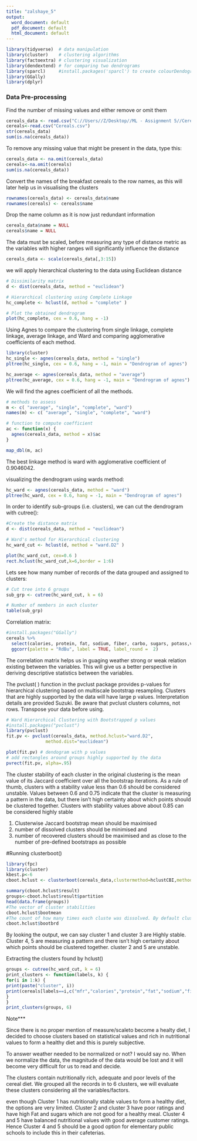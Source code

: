---
title: "zalshaye_5"
output:
  word_document: default
  pdf_document: default
  html_document: default
---

```{r include=FALSE}
library(tidyverse)  # data manipulation
library(cluster)    # clustering algorithms
library(factoextra) # clustering visualization
library(dendextend) # for comparing two dendrograms
library(sparcl)     #install.packages('sparcl') to create colourDendograms
library(GGally)
library(dplyr)
```

### Data Pre-processing
  Find the number of missing values and either remove or omit them
```{r}
cereals_data <- read.csv("C://Users//Z/Desktop//ML - Assignment 5//Cereals.csv")
cereals<-read.csv("Cereals.csv")
str(cereals_data)
sum(is.na(cereals_data))
```

To remove any missing value that might be present in the data, type this:
```{r}
cereals_data <- na.omit(cereals_data)
cereals<-na.omit(cereals)
sum(is.na(cereals_data))
```

Convert the names of the breakfast cereals to the row names, as this will later help us in visualising the clusters  
```{r}
rownames(cereals_data) <- cereals_data$name
rownames(cereals) <- cereals$name
```
Drop the name column as it is now just redundant information
```{r}
cereals_data$name = NULL
cereals$name = NULL
```

The data must be scaled, before measuring any type of distance metric as the variables with higher ranges will significantly influence the distance
```{r}
cereals_data <- scale(cereals_data[,3:15])
```

we will	apply hierarchical clustering to the data using Euclidean distance 
```{r}
# Dissimilarity matrix
d <- dist(cereals_data, method = "euclidean")

# Hierarchical clustering using Complete Linkage
hc_complete <- hclust(d, method = "complete" )

# Plot the obtained dendrogram
plot(hc_complete, cex = 0.6, hang = -1)
```

Using Agnes to compare the clustering from  single linkage, complete linkage, average linkage, and Ward and comparing agglomerative coefficients of each method.
```{r}
library(cluster)
hc_single <- agnes(cereals_data, method = "single")
pltree(hc_single, cex = 0.6, hang = -1, main = "Dendrogram of agnes")
```

```{r}
hc_average <- agnes(cereals_data, method = "average")
pltree(hc_average, cex = 0.6, hang = -1, main = "Dendrogram of agnes")
```

We will find the agnes coefficient of all the methods.
```{r}
# methods to assess
m <- c( "average", "single", "complete", "ward")
names(m) <- c( "average", "single", "complete", "ward")

# function to compute coefficient
ac <- function(x) {
  agnes(cereals_data, method = x)$ac
}

map_dbl(m, ac) 
```
The best linkage method is ward with agglomerative coefficient of 0.9046042.

visualizing the dendrogram using wards method:
```{r}
hc_ward <- agnes(cereals_data, method = "ward")
pltree(hc_ward, cex = 0.6, hang = -1, main = "Dendrogram of agnes")
```


In order to identify sub-groups (i.e. clusters), we can cut the dendrogram with cutree():
```{r}
#Create the distance matrix
d <- dist(cereals_data, method = "euclidean")

# Ward's method for Hierarchical clustering
hc_ward_cut <- hclust(d, method = "ward.D2" )

plot(hc_ward_cut, cex=0.6 )
rect.hclust(hc_ward_cut,k=6,border = 1:6)

```
Lets see how many number of records of the data grouped and assigned  to clusters:
```{r}
# Cut tree into 6 groups
sub_grp <- cutree(hc_ward_cut, k = 6)

# Number of members in each cluster
table(sub_grp)
```

Correlation matrix:
```{r}
#install.packages("GGally")
cereals %>% 
  select(calories, protein, fat, sodium, fiber, carbo, sugars, potass,vitamins,rating) %>% 
  ggcorr(palette = "RdBu", label = TRUE, label_round =  2)
```
The correlation matrix  helps us in guaging weather strong or weak relation existing between the variables. This will give us a better perspective in deriving descriptive statistics between the variables.


The pvclust( ) function in the pvclust package provides p-values for hierarchical clustering based on multiscale bootstrap resampling. Clusters that are highly supported by the data will have large p values. Interpretation details are provided Suzuki. Be aware that pvclust clusters columns, not rows. Transpose your data before using.
```{r results="hide"}
# Ward Hierarchical Clustering with Bootstrapped p values
#install.packages("pvclust")
library(pvclust)
fit.pv <- pvclust(cereals_data, method.hclust="ward.D2",
               method.dist="euclidean")
```
```{r}
plot(fit.pv) # dendogram with p values
# add rectangles around groups highly supported by the data
pvrect(fit.pv, alpha=.95)
```


The cluster stability of each cluster in the original clustering is the mean value of its
Jaccard coefficient over all the bootstrap iterations. As a rule of thumb, clusters with a
stability value less than 0.6 should be considered unstable. Values between 0.6 and 0.75
indicate that the cluster is measuring a pattern in the data, but there isn't high certainty
about which points should be clustered together. Clusters with stability values
above about 0.85 can be considered highly stable

1. Clusterwise Jaccard bootstrap mean should be maximised
2. number of dissolved clusters should be minimised and
3. number of recovered clusters should be maximised and as close to the number of pre-defined bootstraps as possible

#Running clusterboot()
```{r results="hide"}
library(fpc)
library(cluster)
kbest.p<-6
cboot.hclust <- clusterboot(cereals_data,clustermethod=hclustCBI,method="ward.D2", k=kbest.p)
```
```{r}
summary(cboot.hclust$result)
groups<-cboot.hclust$result$partition
head(data.frame(groups))
#The vector of cluster stabilities
cboot.hclust$bootmean
#The count of how many times each cluste was dissolved. By default clusterboot() runs 100 bootstrap iterations.
cboot.hclust$bootbrd
```
By looking the output, we can say cluster 1 and cluster 3 are Highly stable. Cluster 4, 5 are measuring a pattern and there isn't high certainty about which points should be clustered together. cluster 2 and 5 are unstable.

Extracting the clusters found by hclust()
```{r}
groups <- cutree(hc_ward_cut, k = 6)
print_clusters <- function(labels, k) {
for(i in 1:k) {
print(paste("cluster", i))
print(cereals[labels==i,c("mfr","calories","protein","fat","sodium","fiber","carbo","sugars","potass","vitamins","rating")])
}
}
print_clusters(groups, 6)
```

Note***

Since there is no proper mention of measure/scaleto become a healty diet, I decided to choose clusters based on statistical values and rich in nutritional values to form a healthy diet and this is purely subjective.

To answer weather needed to be normalized or not? I would say no. When we normalize the data, the magnitude of the data would be lost and it will become very difficult for us to read and decide.


The clusters contain nutritionally rich, adequate and poor levels of the cereal diet. We grouped all the records in to 6 clusters, we will evaluate these clusters considering all the variables/factors.

even though Cluster 1 has nutritionally stable values to form a healthy diet, the options are very limited. Cluster 2 and cluster 3 have poor ratings and have high Fat and sugars which are not good for a healthy meal. 
Cluster 4 and 5 have balanced nutritional values with good average customer ratings. Hence Cluster 4 and 5 should be a good option for elementary public schools to include this in their cafeterias.